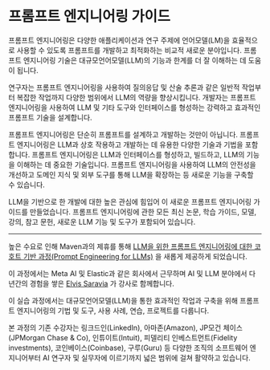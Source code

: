 # 프롬프트 엔지니어링 가이드

프롬프트 엔지니어링은 다양한 애플리케이션과 연구 주제에 언어모델(LM)을 효율적으로 사용할 수 있도록 프롬프트를 개발하고 최적화하는 비교적 새로운 분야입니다. 프롬프트 엔지니어링 기술은 대규모언어모델(LLM)의 기능과 한계를 더 잘 이해하는 데 도움이 됩니다.

연구자는 프롬프트 엔지니어링을 사용하여 질의응답 및 산술 추론과 같은 일반적 작업부터 복잡한 작업까지 다양한 범위에서 LLM의 역량을 향상시킵니다. 개발자는 프롬프트 엔지니어링을 사용하여 LLM 및 기타 도구와 인터페이스를 형성하는 강력하고 효과적인 프롬프트 기술을 설계합니다.

프롬프트 엔지니어링은 단순히 프롬프트를 설계하고 개발하는 것만이 아닙니다. 프롬프트 엔지니어링은 LLM과 상호 작용하고 개발하는 데 유용한 다양한 기술과 기법을 포함합니다. 프롬프트 엔지니어링은 LLM과 인터페이스를 형성하고, 빌드하고, LLM의 기능을 이해하는 데 중요한 기술입니다. 프롬프트 엔지니어링을 사용하여 LLM의 안전성을 개선하고 도메인 지식 및 외부 도구를 통해 LLM을 확장하는 등 새로운 기능을 구축할 수 있습니다.

LLM을 기반으로 한 개발에 대한 높은 관심에 힘입어 이 새로운 프롬프트 엔지니어링 가이드를 만들었습니다. 프롬프트 엔지니어링에 관한 모든 최신 논문, 학습 가이드, 모델, 강의, 참고 문헌, 새로운 LLM 기능 및 도구가 포함되어 있습니다.

---
높은 수요로 인해 Maven과의 제휴를 통해 [LLM을 위한 프롬프트 엔지니어링에 대한 코호트 기반 과정(Prompt Engineering for LLMs)](https://maven.com/dair-ai/prompt-engineering-llms) 을 새롭게 제공하게 되었습니다.

이 과정에서는 Meta AI 및 Elastic과 같은 회사에서 근무하며 AI 및 LLM 분야에서 다년간의 경험을 쌓은 [Elvis Saravia](https://www.linkedin.com/in/omarsar/) 가 강사로 함께합니다.

이 실습 과정에서는 대규모언어모델(LLM)을 통한 효과적인 작업과 구축을 위해 프롬프트 엔지니어링의 기법 및 도구, 사용 사례, 연습, 프로젝트를 다룹니다.

본 과정의 기존 수강자는 링크드인(LinkedIn), 아마존(Amazon), JP모건 체이스(JPMorgan Chase & Co), 인튜이트(Intuit), 피델리티 인베스트먼트(Fidelity investments), 코인베이스(Coinbase), 구루(Guru) 등 다양한 조직의 소프트웨어 엔지니어부터 AI 연구자 및 실무자에 이르기까지 넓은 범위에 걸쳐 활약하고 있습니다.